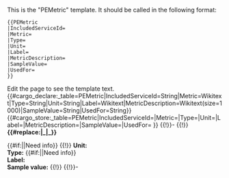 <noinclude>
This is the "PEMetric" template.
It should be called in the following format:
<pre>
{{PEMetric
|IncludedServiceId=
|Metric=
|Type=
|Unit=
|Label=
|MetricDescription=
|SampleValue=
|UsedFor=
}}
</pre>
Edit the page to see the template text.
{{#cargo_declare:_table=PEMetric|IncludedServiceId=String|Metric=Wikitext|Type=String|Unit=String|Label=Wikitext|MetricDescription=Wikitext(size=1000)|SampleValue=String|UsedFor=String}}
</noinclude><includeonly>{{#cargo_store:_table=PEMetric|IncludedServiceId={{{IncludedServiceId|}}}|Metric={{{Metric|}}}|Type={{{Type|}}}|Unit={{{Unit|}}}|Label={{{Label|}}}|MetricDescription={{{MetricDescription|}}}|SampleValue={{{SampleValue|}}}|UsedFor={{{UsedFor}}} }}
{{!}}-
{{!}} '''{{#replace:{{{Metric}}}|_|_<wbr/>}}'''

{{#if:{{{MetricDescription|}}}|{{{MetricDescription}}}|{{Editgrn_open}}Need info{{Editgrn_close}}}}
{{!}} '''Unit:''' {{{Unit|}}}<br/>
'''Type:''' {{#if:{{{Type|}}}|{{{Type}}}|{{Editgrn_open}}Need info{{Editgrn_close}}}}<br/>
'''Label:''' {{{Label|}}}<br/>
'''Sample value:''' {{{SampleValue|}}}
{{!}} {{{UsedFor|}}}
{{!}}-</includeonly>
